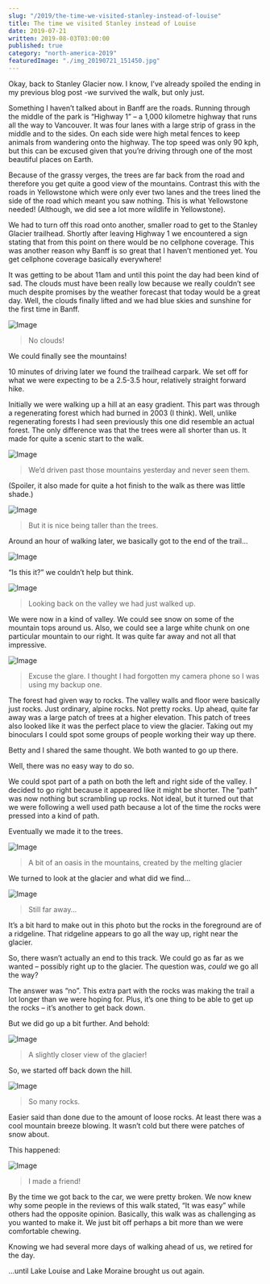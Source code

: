 ```yaml
---
slug: "/2019/the-time-we-visited-stanley-instead-of-louise"
title: The time we visited Stanley instead of Louise
date: 2019-07-21
written: 2019-08-03T03:00:00
published: true
category: "north-america-2019"
featuredImage: "./img_20190721_151450.jpg"
---
```


Okay, back to Stanley Glacier now.  I know, I’ve already spoiled the ending in my previous blog post -we survived the walk, but only just.

Something I haven’t talked about in Banff are the roads.  Running through the middle of the park is “Highway 1” – a 1,000 kilometre highway that runs all the way to Vancouver.  It was four lanes with a large strip of grass in the middle and to the sides.  On each side were high metal fences to keep animals from wandering onto the highway.  The top speed was only 90 kph, but this can be excused given that you’re driving through one of the most beautiful places on Earth.

Because of the grassy verges, the trees are far back from the road and therefore you get quite a good view of the mountains.  Contrast this with the roads in Yellowstone which were only ever two lanes and the trees lined the side of the road which meant you saw nothing.  This is what Yellowstone needed!  (Although, we did see a lot more wildlife in Yellowstone).

We had to turn off this road onto another, smaller road to get to the Stanley Glacier trailhead.  Shortly after leaving Highway 1 we encountered a sign stating that from this point on there would be no cellphone coverage.  This was another reason why Banff is so great that I haven’t mentioned yet.  You get cellphone coverage basically everywhere!

It was getting to be about 11am and until this point the day had been kind of sad.  The clouds must have been really low because we really couldn’t see much despite promises by the weather forecast that today would be a great day.  Well, the clouds finally lifted and we had blue skies and sunshine for the first time in Banff.

![Image](img_20190721_110603.jpg)

> No clouds!

We could finally see the mountains!

10 minutes of driving later we found the trailhead carpark.  We set off for what we were expecting to be a 2.5-3.5 hour, relatively straight forward hike.

Initially we were walking up a hill at an easy gradient.  This part was through a regenerating forest which had burned in 2003 (I think).  Well, unlike regenerating forests I had seen previously this one did resemble an actual forest.  The only difference was that the trees were all shorter than us.  It made for quite a scenic start to the walk.

![Image](img_20190721_112035.jpg)

> We’d driven past those mountains yesterday and never seen them.

(Spoiler, it also made for quite a hot finish to the walk as there was little shade.)

![Image](img_20190721_112345.jpg)

> But it is nice being taller than the trees.

Around an hour of walking later, we basically got to the end of the trail…

![Image](img_20190721_151450.jpg)

“Is this it?” we couldn’t help but think.

![Image](img_20190721_122652.jpg)

> Looking back on the valley we had just walked up.

We were now in a kind of valley.  We could see snow on some of the mountain tops around us.  Also, we could see a large white chunk on one particular mountain to our right.  It was quite far away and not all that impressive.

![Image](img_20190721_122657.jpg)

> Excuse the glare. I thought I had forgotten my camera phone so I was using my backup one.

The forest had given way to rocks.  The valley walls and floor were basically just rocks.  Just ordinary, alpine rocks.  Not pretty rocks.  Up ahead, quite far away was a large patch of trees at a higher elevation.  This patch of trees also looked like it was the perfect place to view the glacier.  Taking out my binoculars I could spot some groups of people working their way up there.

Betty and I shared the same thought.  We both wanted to go up there.

Well, there was no easy way to do so.

We could spot part of a path on both the left and right side of the valley. I decided to go right because it appeared like it might be shorter. The “path” was now nothing but scrambling up rocks. Not ideal, but it turned out that we were following a well used path because a lot of the time the rocks were pressed into a kind of path.

Eventually we made it to the trees.

![Image](img_20190721_130820.jpg)

> A bit of an oasis in the mountains, created by the melting glacier

We turned to look at the glacier and what did we find…

![Image](img_20190721_130428.jpg)

> Still far away…

It’s a bit hard to make out in this photo but the rocks in the foreground are of a ridgeline. That ridgeline appears to go all the way up, right near the glacier.

So, there wasn’t actually an end to this track. We could go as far as we wanted – possibly right up to the glacier. The question was, *could* we go all the way?

The answer was “no”. This extra part with the rocks was making the trail a lot longer than we were hoping for. Plus, it’s one thing to be able to get up the rocks – it’s another to get back down.

But we did go up a bit further. And behold:

![Image](img_20190721_132234.jpg)

> A slightly closer view of the glacier!

So, we started off back down the hill.

![Image](img_20190721_134737.jpg)

> So many rocks.

Easier said than done due to the amount of loose rocks. At least there was a cool mountain breeze blowing. It wasn’t cold but there were patches of snow about.

This happened:

![Image](img_20190721_134322.jpg)

> I made a friend!

By the time we got back to the car, we were pretty broken. We now knew why some people in the reviews of this walk stated, “It was easy” while others had the opposite opinion. Basically, this walk was as challenging as you wanted to make it. We just bit off perhaps a bit more than we were comfortable chewing.

Knowing we had several more days of walking ahead of us, we retired for the day.

…until Lake Louise and Lake Moraine brought us out again.